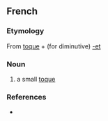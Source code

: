 ==French==

===Etymology===
From [[toque]] + (for diminutive) [[-et]]

===Noun===
{{fr-noun|m}}

# a small [[toque]]

===References===
* {{NPLarousse}}